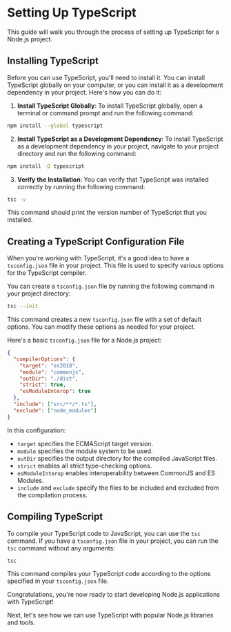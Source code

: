 # Setting Up TypeScript

This guide will walk you through the process of setting up TypeScript for a Node.js project.

## Installing TypeScript

Before you can use TypeScript, you'll need to install it. You can install TypeScript globally on your computer, or you can install it as a development dependency in your project. Here's how you can do it:

1. **Install TypeScript Globally**: To install TypeScript globally, open a terminal or command prompt and run the following command:

```bash
npm install --global typescript
```

2. **Install TypeScript as a Development Dependency**: To install TypeScript as a development dependency in your project, navigate to your project directory and run the following command:

```bash
npm install -D typescript
```

3. **Verify the Installation**: You can verify that TypeScript was installed correctly by running the following command:

```bash
tsc -v
```

This command should print the version number of TypeScript that you installed.

## Creating a TypeScript Configuration File

When you're working with TypeScript, it's a good idea to have a `tsconfig.json` file in your project. This file is used to specify various options for the TypeScript compiler.

You can create a `tsconfig.json` file by running the following command in your project directory:

```bash
tsc --init
```

This command creates a new `tsconfig.json` file with a set of default options. You can modify these options as needed for your project.

Here's a basic `tsconfig.json` file for a Node.js project:

```json
{
  "compilerOptions": {
    "target": "es2018",
    "module": "commonjs",
    "outDir": "./dist",
    "strict": true,
    "esModuleInterop": true
  },
  "include": ["src/**/*.ts"],
  "exclude": ["node_modules"]
}
```

In this configuration:

- `target` specifies the ECMAScript target version.
- `module` specifies the module system to be used.
- `outDir` specifies the output directory for the compiled JavaScript files.
- `strict` enables all strict type-checking options.
- `esModuleInterop` enables interoperability between CommonJS and ES Modules.
- `include` and `exclude` specify the files to be included and excluded from the compilation process.

## Compiling TypeScript

To compile your TypeScript code to JavaScript, you can use the `tsc` command. If you have a `tsconfig.json` file in your project, you can run the `tsc` command without any arguments:

```bash
tsc
```

This command compiles your TypeScript code according to the options specified in your `tsconfig.json` file.

Congratulations, you're now ready to start developing Node.js applications with TypeScript!

Next, let's see how we can use TypeScript with popular Node.js libraries and tools.
